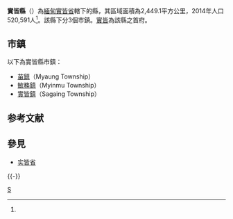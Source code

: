 {{Infobox settlement
|native_name = {{lang|my|စစ်ကိုင်းခရိုင်}}
|official_name = 實皆縣
|settlement_type = [[實皆省|實皆省]]行政區
|image_skyline = 
|image_map = 
|map_caption = 
|subdivision_type = 國家
|subdivision_name = {{flag|Myanmar}}
|subdivision_type1 = 省邦
|subdivision_name1 = [[實皆省|實皆省]]
|subdivision_type2 = 首府
|subdivision_name2 = [[實皆|實皆]]
|unit_pref = 
|area_total_km2 = 2,449.1
|population_as_of = 2014
|population_footnotes =<ref name="citypopulation">[http://www.citypopulation.de/php/myanmar-admin.php MYANMAR: Administrative Division]. Citypopulation. 2015-11-15</ref>
|population = 520,591
|population_density_km2 = 212.56
|latNS = N
|latd = 22
|latm = 00
|lats = 00
|longEW = E
|longd = 95
|longm = 37
|longs = 00
|coordinates_display = inline,title
|coordinates_region = MM
|pushpin_map = Burma
|elevation_footnotes = 
|elevation_ft = 
|elevation_m = 
|timezone = [[Myanmar_Standard_Time|MST]]
|utc_offset = +6:30
|website =
}}

'''實皆縣'''（{{lang-my|စစ်ကိုင်းခရိုင်}}）為[[緬甸|緬甸]][[實皆省|實皆省]]轄下的縣，其區域面積為2,449.1平方公里，2014年人口520,591人<ref name="citypopulation"/>。該縣下分3個市鎮。[[實皆|實皆]]為該縣之首府。

==市鎮==
以下為實皆縣市鎮：
*[[苗鎮|苗鎮]]（Myaung Township）
*[[敏務鎮|敏務鎮]]（Myinmu Township）
*[[實皆鎮|實皆鎮]]（Sagaing Township）

== 参考文献 ==
{{Reflist}}

== 參見 ==
{{Portal|缅甸}}
* [[实皆省|实皆省]]

{{-}}
{{Sagaing Region |state = collapsed }}
{{緬甸縣份 |state = collapsed }}

[[Category:實皆省縣份|S]]

{{Myanmar-stub}}